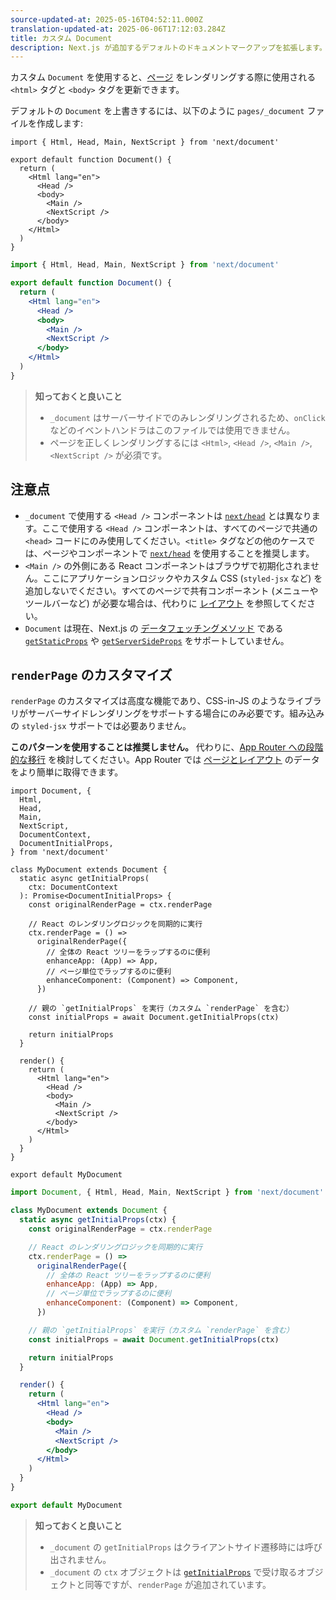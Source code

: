 ```yaml
---
source-updated-at: 2025-05-16T04:52:11.000Z
translation-updated-at: 2025-06-06T17:12:03.284Z
title: カスタム Document
description: Next.js が追加するデフォルトのドキュメントマークアップを拡張します。
---
```


カスタム `Document` を使用すると、[ページ](/docs/pages/building-your-application/routing/pages-and-layouts) をレンダリングする際に使用される `<html>` タグと `<body>` タグを更新できます。

デフォルトの `Document` を上書きするには、以下のように `pages/_document` ファイルを作成します:

```tsx filename="pages/_document.tsx" switcher
import { Html, Head, Main, NextScript } from 'next/document'

export default function Document() {
  return (
    <Html lang="en">
      <Head />
      <body>
        <Main />
        <NextScript />
      </body>
    </Html>
  )
}
```

```jsx filename="pages/_document.jsx" switcher
import { Html, Head, Main, NextScript } from 'next/document'

export default function Document() {
  return (
    <Html lang="en">
      <Head />
      <body>
        <Main />
        <NextScript />
      </body>
    </Html>
  )
}
```

> **知っておくと良いこと**
>
> - `_document` はサーバーサイドでのみレンダリングされるため、`onClick` などのイベントハンドラはこのファイルでは使用できません。
> - ページを正しくレンダリングするには `<Html>`, `<Head />`, `<Main />`, `<NextScript />` が必須です。

## 注意点

- `_document` で使用する `<Head />` コンポーネントは [`next/head`](/docs/pages/api-reference/components/head) とは異なります。ここで使用する `<Head />` コンポーネントは、すべてのページで共通の `<head>` コードにのみ使用してください。`<title>` タグなどの他のケースでは、ページやコンポーネントで [`next/head`](/docs/pages/api-reference/components/head) を使用することを推奨します。
- `<Main />` の外側にある React コンポーネントはブラウザで初期化されません。ここにアプリケーションロジックやカスタム CSS (`styled-jsx` など) を追加しないでください。すべてのページで共有コンポーネント (メニューやツールバーなど) が必要な場合は、代わりに [レイアウト](/docs/pages/building-your-application/routing/pages-and-layouts#layout-pattern) を参照してください。
- `Document` は現在、Next.js の [データフェッチングメソッド](/docs/pages/building-your-application/data-fetching) である [`getStaticProps`](/docs/pages/building-your-application/data-fetching/get-static-props) や [`getServerSideProps`](/docs/pages/building-your-application/data-fetching/get-server-side-props) をサポートしていません。

## `renderPage` のカスタマイズ

`renderPage` のカスタマイズは高度な機能であり、CSS-in-JS のようなライブラリがサーバーサイドレンダリングをサポートする場合にのみ必要です。組み込みの `styled-jsx` サポートでは必要ありません。

**このパターンを使用することは推奨しません。** 代わりに、[App Router への段階的な移行](/docs/app/building-your-application/upgrading/app-router-migration) を検討してください。App Router では [ページとレイアウト](/docs/app/building-your-application/routing/pages-and-layouts) のデータをより簡単に取得できます。

```tsx filename="pages/_document.tsx" switcher
import Document, {
  Html,
  Head,
  Main,
  NextScript,
  DocumentContext,
  DocumentInitialProps,
} from 'next/document'

class MyDocument extends Document {
  static async getInitialProps(
    ctx: DocumentContext
  ): Promise<DocumentInitialProps> {
    const originalRenderPage = ctx.renderPage

    // React のレンダリングロジックを同期的に実行
    ctx.renderPage = () =>
      originalRenderPage({
        // 全体の React ツリーをラップするのに便利
        enhanceApp: (App) => App,
        // ページ単位でラップするのに便利
        enhanceComponent: (Component) => Component,
      })

    // 親の `getInitialProps` を実行（カスタム `renderPage` を含む）
    const initialProps = await Document.getInitialProps(ctx)

    return initialProps
  }

  render() {
    return (
      <Html lang="en">
        <Head />
        <body>
          <Main />
          <NextScript />
        </body>
      </Html>
    )
  }
}

export default MyDocument
```

```jsx filename="pages/_document.jsx" switcher
import Document, { Html, Head, Main, NextScript } from 'next/document'

class MyDocument extends Document {
  static async getInitialProps(ctx) {
    const originalRenderPage = ctx.renderPage

    // React のレンダリングロジックを同期的に実行
    ctx.renderPage = () =>
      originalRenderPage({
        // 全体の React ツリーをラップするのに便利
        enhanceApp: (App) => App,
        // ページ単位でラップするのに便利
        enhanceComponent: (Component) => Component,
      })

    // 親の `getInitialProps` を実行（カスタム `renderPage` を含む）
    const initialProps = await Document.getInitialProps(ctx)

    return initialProps
  }

  render() {
    return (
      <Html lang="en">
        <Head />
        <body>
          <Main />
          <NextScript />
        </body>
      </Html>
    )
  }
}

export default MyDocument
```

> **知っておくと良いこと**
>
> - `_document` の `getInitialProps` はクライアントサイド遷移時には呼び出されません。
> - `_document` の `ctx` オブジェクトは [`getInitialProps`](/docs/pages/api-reference/functions/get-initial-props#context-object) で受け取るオブジェクトと同等ですが、`renderPage` が追加されています。